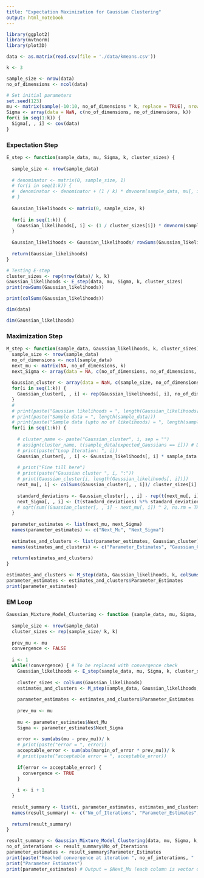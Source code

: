 ```yaml
---
title: "Expectation Maximization for Gaussian Clustering"
output: html_notebook
---
```


```r
library(ggplot2)
library(mvtnorm)
library(plot3D)
```

```r
data <- as.matrix(read.csv(file = './data/kmeans.csv'))
```

```r
k <- 3

sample_size <- nrow(data)
no_of_dimensions <- ncol(data)

# Set initial parameters
set.seed(123)
mu <- matrix(sample(-10:10, no_of_dimensions * k, replace = TRUE), nrow = no_of_dimensions, ncol = k)
Sigma <- array(data = NaN, c(no_of_dimensions, no_of_dimensions, k))
for(i in seq(1:k)) {
  Sigma[, , i] <- cov(data)
}
```

<h3>Expectation Step</h3>

```r
E_step <- function(sample_data, mu, Sigma, k, cluster_sizes) {
  
  sample_size <- nrow(sample_data)
  
  # denominator <- matrix(0, sample_size, 1)
  # for(i in seq(1:k)) {
  #  denominator <- denominator + (1 / k) * dmvnorm(sample_data, mu[, i], Sigma[, , i], log = FALSE)
  # }
  
  Gaussian_likelihoods <- matrix(0, sample_size, k)
  
  for(i in seq(1:k)) {
    Gaussian_likelihoods[, i] <- (1 / cluster_sizes[i]) * dmvnorm(sample_data, mu[, i], Sigma[, , i])
  }
  
  Gaussian_likelihoods <- Gaussian_likelihoods/ rowSums(Gaussian_likelihoods)
  
  return(Gaussian_likelihoods)
}
```

```r
# Testing E-step
cluster_sizes <- rep(nrow(data)/ k, k)
Gaussian_likelihoods <- E_step(data, mu, Sigma, k, cluster_sizes)
print(rowSums(Gaussian_likelihoods))
```

```r
print(colSums(Gaussian_likelihoods))
```

```r
dim(data)
```


```r
dim(Gaussian_likelihoods)
```

<h3>Maximization Step</h3>

```r
M_step <- function(sample_data, Gaussian_likelihoods, k, cluster_sizes) {
  sample_size <- nrow(sample_data)
  no_of_dimensions <- ncol(sample_data)
  next_mu <- matrix(NA, no_of_dimensions, k)
  next_Sigma <- array(data = NA, c(no_of_dimensions, no_of_dimensions, k))
  
  Gaussian_cluster <- array(data = NaN, c(sample_size, no_of_dimensions, k))
  for(i in seq(1:k)) {
    Gaussian_cluster[, , i] <- rep(Gaussian_likelihoods[, i], no_of_dimensions)
  }
  #
  # print(paste("Gaussian likelihoods = ", length(Gaussian_likelihoods[,1])))
  # print(paste("Sample data = ", length(sample_data)))
  # print(paste("Sample data (upto no of likelihoods) = ", length(sample_data[1:length(Gaussian_likelihoods)])))
  for(i in seq(1:k)) {
    
    # cluster_name <- paste("Gaussian_cluster", i, sep = "")
    # assign(cluster_name, t(sample_data[expected_Gaussians == i])) # Data estimated to belong to Gaussian number i
    # print(paste("Loop Iteration: ", i))
    Gaussian_cluster[, , i] <- Gaussian_likelihoods[, i] * sample_data # Data estimated to belong to Gaussian number i
    
    # print("Fine till here")
    # print(paste("Gaussian cluster ", i, ":"))
    # print(Gaussian_cluster[i, length(Gaussian_likelihoods[, i])])
    next_mu[, i] <- colSums(Gaussian_cluster[, , i])/ cluster_sizes[i]
    
    standard_deviations <- Gaussian_cluster[, , i] - rep(t(next_mu[, i]), sample_size)
    next_Sigma[, , i] <- (t(standard_deviations) %*% standard_deviations) / cluster_sizes[i]
    # sqrt(sum((Gaussian_cluster[, , i] - next_mu[, i]) ^ 2, na.rm = TRUE) / nrow(Gaussian_cluster[, , i]))
  }
  
  parameter_estimates <- list(next_mu, next_Sigma)
  names(parameter_estimates) <- c("Next_Mu", "Next_Sigma")
  
  estimates_and_clusters <- list(parameter_estimates, Gaussian_cluster)
  names(estimates_and_clusters) <- c("Parameter_Estimates", "Gaussian_Clusters")
  
  return(estimates_and_clusters)
}
```

```r
estimates_and_clusters <- M_step(data, Gaussian_likelihoods, k, colSums(Gaussian_likelihoods))
parameter_estimates <- estimates_and_clusters$Parameter_Estimates
print(parameter_estimates)
```

<h3>EM Loop</h3>

```r
Gaussian_Mixture_Model_Clustering <- function (sample_data, mu, Sigma, k, margin_of_error) {
  
  sample_size <- nrow(sample_data)
  cluster_sizes <- rep(sample_size/ k, k)
  
  prev_mu <- mu
  convergence <- FALSE
  
  i <- 1
  while(!convergence) { # To be replaced with convergence check
    Gaussian_likelihoods <- E_step(sample_data, mu, Sigma, k, cluster_sizes)
    
    cluster_sizes <- colSums(Gaussian_likelihoods)
    estimates_and_clusters <- M_step(sample_data, Gaussian_likelihoods, k, cluster_sizes)
    
    parameter_estimates <- estimates_and_clusters$Parameter_Estimates
    
    prev_mu <- mu
    
    mu <- parameter_estimates$Next_Mu
    Sigma <- parameter_estimates$Next_Sigma
    
    error <- sum(abs(mu - prev_mu))/ k
    # print(paste("error = ", error))
    acceptable_error <- sum(abs(margin_of_error * prev_mu))/ k
    # print(paste("acceptable error = ", acceptable_error))
    
    if(error <= acceptable_error) {
      convergence <- TRUE
    }
    
    i <- i + 1
  }
  
  result_summary <- list(i, parameter_estimates, estimates_and_clusters$Gaussian_Clusters)
  names(result_summary) <- c("No_of_Iterations", "Parameter_Estimates", "Gaussian_Clusters")
  
  return(result_summary)
}
```

```r
result_summary <- Gaussian_Mixture_Model_Clustering(data, mu, Sigma, k, margin_of_error = 0.000000000005)
no_of_interations <- result_summary$No_of_Iterations
parameter_estimates <- result_summary$Parameter_Estimates
print(paste("Reached convergence at iteration ", no_of_interations, " ... "))
print("Parameter Estimates")
print(parameter_estimates) # Output = $Next_Mu (each column is vector of means for a Gaussian); $Next_Sigma (2D slices printed are the Variance-Covariance Matrices of the Gaussians)
```

